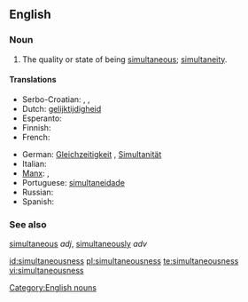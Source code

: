 ==English==
{{rfc-auto}}

===Noun===
{{en-noun|-}}

# The quality or state of being [[simultaneous]]; [[simultaneity]].

====Translations====
{{trans-top|the quality or state of being simultaneous}}
* Serbo-Croatian: {{t|sh|simultanost|f|alt=sȉmultānōst}}, {{t|sh|istovremenost|f|alt=istòvremenōst}}, {{t|sh|istodobnost|f|alt=istòdobnōst}}
* Dutch: [[gelijktijdigheid]] {{f}}
* Esperanto: {{t-|eo|samtempeco}}
* Finnish: {{t-|fi|samanaikaisuus}}
* French: {{t+|fr|simultanéité}}
{{trans-mid}}
* German: [[Gleichzeitigkeit]] {{f}}, [[Simultanität]]{{f}}
* Italian: {{t+|it|simultaneità}}
* [[Manx]]: {{t-|gv|coghleashaght|f}}, {{t-|gv|coghleashaghtys|m}}
* Portuguese: [[simultaneidade]]
* Russian: {{t+|ru|одновременность|f|sc=Cyrl|tr=odnovreménnost'}}
* Spanish: {{t+|es|simultaneidad}}
{{trans-bottom}}

===See also===
[[simultaneous]] ''adj'', [[simultaneously]] ''adv''

[[Category:English nouns]]

[[id:simultaneousness]]
[[pl:simultaneousness]]
[[te:simultaneousness]]
[[vi:simultaneousness]]